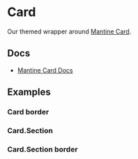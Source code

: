 
<Meta of={CardStories} />

# Card

Our themed wrapper around [Mantine Card](https://v6.mantine.dev/core/card/).

## Docs

- [Mantine Card Docs](https://v6.mantine.dev/core/card/)

## Examples

<Canvas>
  <Story of={CardStories.Default} />
</Canvas>

### Card border

<Canvas>
  <Story of={CardStories.Border} />
</Canvas>

### Card.Section

<Canvas>
  <Story of={CardStories.CardSection} />
</Canvas>

### Card.Section border

<Canvas>
  <Story of={CardStories.CardSectionBorder} />
</Canvas>
